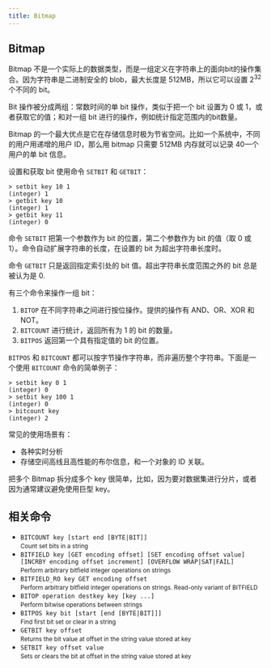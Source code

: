 ```yaml
---
title: Bitmap
---
```


## Bitmap

Bitmap 不是一个实际上的数据类型，而是一组定义在字符串上的面向bit的操作集合。因为字符串是二进制安全的 blob，最大长度是 512MB，所以它可以设置 $2^{32}$ 个不同的 bit。

Bit 操作被分成两组：常数时间的单 bit 操作，类似于把一个 bit 设置为 0 或 1，或者获取它的值；和对一组 bit 进行的操作，例如统计指定范围内的bit数量。

Bitmap 的一个最大优点是它在存储信息时极为节省空间。比如一个系统中，不同的用户用递增的用户 ID，那么用 bitmap 只需要 512MB 内存就可以记录 40一个用户的单 bit 信息。

设置和获取 bit 使用命令 `SETBIT` 和 `GETBIT`：

```console
> setbit key 10 1
(integer) 1
> getbit key 10
(integer) 1
> getbit key 11
(integer) 0
```

命令 `SETBIT` 把第一个参数作为 bit 的位置，第二个参数作为 bit 的值（取 0 或 1）。命令自动扩展字符串的长度，在设置的 bit 为超出字符串长度时。

命令 `GETBIT` 只是返回指定索引处的 bit 值。超出字符串长度范围之外的 bit 总是被认为是 0.

有三个命令来操作一组 bit：

1. `BITOP` 在不同字符串之间进行按位操作。提供的操作有 AND、OR、XOR 和 NOT。
1. `BITCOUNT` 进行统计，返回所有为 1 的 bit 的数量。
1. `BITPOS` 返回第一个具有指定值的 bit 的位置。

`BITPOS` 和 `BITCOUNT` 都可以按字节操作字符串，而非遍历整个字符串。下面是一个使用 `BITCOUNT` 命令的简单例子：

```console
> setbit key 0 1
(integer) 0
> setbit key 100 1
(integer) 0
> bitcount key
(integer) 2
```

常见的使用场景有：

* 各种实时分析
* 存储空间高线且高性能的布尔信息，和一个对象的 ID 关联。

把多个 Bitmap 拆分成多个 key 很简单，比如，因为要对数据集进行分片，或者因为通常建议避免使用巨型 key。

## 相关命令

- `BITCOUNT key [start end [BYTE|BIT]]`\
    <small>Count set bits in a string</small>
- `BITFIELD key [GET encoding offset] [SET encoding offset value] [INCRBY encoding offset increment] [OVERFLOW WRAP|SAT|FAIL]`\
    <small>Perform arbitrary bitfield integer operations on strings</small>
- `BITFIELD_RO key GET encoding offset`\
    <small>Perform arbitrary bitfield integer operations on strings. Read-only variant of BITFIELD</small>
- `BITOP operation destkey key [key ...]`\
    <small>Perform bitwise operations between strings</small>
- `BITPOS key bit [start [end [BYTE|BIT]]]`\
    <small>Find first bit set or clear in a string</small>
- `GETBIT key offset`\
    <small>Returns the bit value at offset in the string value stored at key</small>
- `SETBIT key offset value`\
    <small>Sets or clears the bit at offset in the string value stored at key</small>










